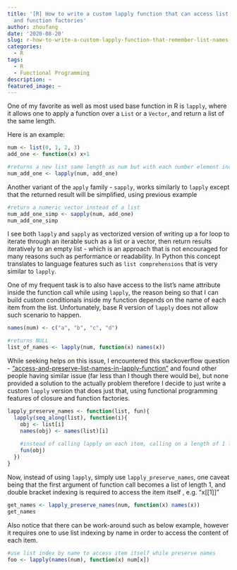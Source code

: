 ```yaml
---
title: '[R] How to write a custom lapply function that can access list names, using closures
  and function factories'
author: zhoufang
date: '2020-08-20'
slug: r-how-to-write-a-custom-lapply-function-that-remember-list-names-using-closures-and-function-factories
categories:
  - R
tags:
  - R
  - Functional Programming
description: ~
featured_image: ~
---
```


One of my favorite as well as most used base function in R is `lapply`, where it allows one to apply a function over a `List` or a `Vector`, and return a list of the same length.

Here is an example:

```r
num <- list(0, 1, 2, 3)
add_one <- function(x) x+1

#returns a new list same length as num but with each number element increased by one
num_add_one <- lapply(num, add_one)
```

Another variant of the `apply` family - `sapply`, works similarly to `lapply` except that the returned result will be simplified, using previous example

```r
#return a numeric vector instead of a list
num_add_one_simp <- sapply(num, add_one)
num_add_one_simp
```

I see both `lapply` and `sapply` as vectorized version of writing up a for loop to iterate through an iterable such as a list or a vector, then return results iteratively to an empty list - which is an approach that is not encouraged for many reasons such as performance or readability. In Python this concept translates to language features such as `list comprehensions` that is very similar to `lapply`.

One of my frequent task is to also have access to the list's name attribute inside the function call while using `lapply`, the reason being so that I can build custom conditionals inside my function depends on the name of each item from the list. Unfortunately, base R version of `lapply` does not allow such scenario to happen.

```r
names(num) <- c("a", "b", "c", "d")

#returns NULL
list_of_names <- lapply(num, function(x) names(x))
```

While seeking helps on this issue, I encountered this stackoverflow question - ["access-and-preserve-list-names-in-lapply-function"](https://stackoverflow.com/questions/9469504/access-and-preserve-list-names-in-lapply-function) and found other people having similar issue (far less than I though there would be), but none provided a solution to the actually problem therefore I decide to just write a custom `lapply` version that does just that, using functional programming features of closure and function factories.

```r
lapply_preserve_names <- function(list, fun){
  lapply(seq_along(list), function(i){
    obj <- list[i]
    names(obj) <- names(list)[i]
    
    #instead of calling lapply on each item, calling on a length of 1 list with names attribute preserved
    fun(obj)
  })
}
```

Now, instead of using `lapply`, simply use `lapply_preserve_names`, one caveat being that the first argument of function call becomes a list of length 1, and double bracket indexing is required to access the item itself , e.g. "x[[1]]"

```r
get_names <- lapply_preserve_names(num, function(x) names(x))
get_names
```

Also notice that there can be work-around such as below example, however it requires one to use list indexing by name in order to access the content of each item.

```r
#use list index by name to access item itself while preserve names
foo <- lapply(names(num), function(x) num[x])
```



